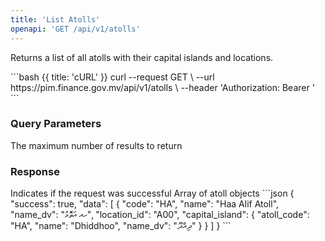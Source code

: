 ```yaml
---
title: 'List Atolls'
openapi: 'GET /api/v1/atolls'
---
```


Returns a list of all atolls with their capital islands and locations.

<RequestExample>
  <Snippet path="/api/v1/atolls" method="get">
    ```bash {{ title: 'cURL' }}
    curl --request GET \
      --url https://pim.finance.gov.mv/api/v1/atolls \
      --header 'Authorization: Bearer <token>'
    ```
  </Snippet>
</RequestExample>

### Query Parameters

<ParamField query="limit" type="integer">
  The maximum number of results to return
</ParamField>

### Response

<ResponseField name="success" type="boolean" required>
  Indicates if the request was successful
</ResponseField>

<ResponseField name="data" type="array" required>
  Array of atoll objects
</ResponseField>

<ResponseExample>
```json
{
  "success": true,
  "data": [
    {
      "code": "HA",
      "name": "Haa Alif Atoll",
      "name_dv": "ހއ އަތޮޅު",
      "location_id": "A00",
      "capital_island": {
        "atoll_code": "HA",
        "name": "Dhiddhoo",
        "name_dv": "ދިއްދޫ"
      }
    }
  ]
}
```
</ResponseExample> 